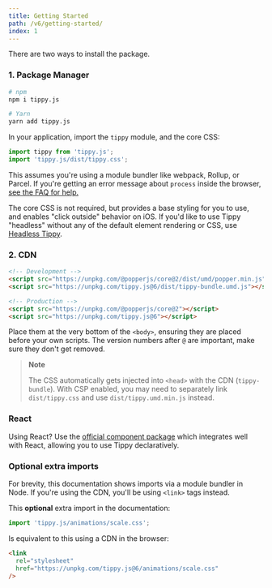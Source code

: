 ```yaml
---
title: Getting Started
path: /v6/getting-started/
index: 1
---
```


There are two ways to install the package.

### 1. Package Manager

```bash
# npm
npm i tippy.js

# Yarn
yarn add tippy.js
```

In your application, import the `tippy` module, and the core CSS:

```js
import tippy from 'tippy.js';
import 'tippy.js/dist/tippy.css';
```

This assumes you're using a module bundler like webpack, Rollup, or Parcel. If
you're getting an error message about `process` inside the browser,
[see the FAQ for help.](../faq/#im-getting-uncaught-referenceerror-process-is-not-defined)

The core CSS is not required, but provides a base styling for you to use, and
enables "click outside" behavior on iOS. If you'd like to use Tippy "headless"
without any of the default element rendering or CSS, use
[Headless Tippy](../headless-tippy/).

### 2. CDN

```html
<!-- Development -->
<script src="https://unpkg.com/@popperjs/core@2/dist/umd/popper.min.js"></script>
<script src="https://unpkg.com/tippy.js@6/dist/tippy-bundle.umd.js"></script>

<!-- Production -->
<script src="https://unpkg.com/@popperjs/core@2"></script>
<script src="https://unpkg.com/tippy.js@6"></script>
```

Place them at the very bottom of the `<body>`, ensuring they are placed before
your own scripts. The version numbers after `@` are important, make sure they
don't get removed.

> **Note**
>
> The CSS automatically gets injected into `<head>` with the CDN
> (`tippy-bundle`). With CSP enabled, you may need to separately link
> `dist/tippy.css` and use `dist/tippy.umd.min.js` instead.

### React

Using React? Use the
[official component package](https://github.com/atomiks/tippyjs-react) which
integrates well with React, allowing you to use Tippy declaratively.

### Optional extra imports

For brevity, this documentation shows imports via a module bundler in Node. If
you're using the CDN, you'll be using `<link>` tags instead.

This **optional** extra import in the documentation:

```js
import 'tippy.js/animations/scale.css';
```

Is equivalent to this using a CDN in the browser:

```html
<link
  rel="stylesheet"
  href="https://unpkg.com/tippy.js@6/animations/scale.css"
/>
```
